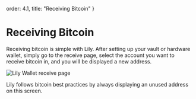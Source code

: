 
  order: 4.1,
  title: "Receiving Bitcoin"
}

# Receiving Bitcoin

Receiving bitcoin is simple with Lily. After setting up your vault or hardware wallet, simply go to the receive page, select the account you want to receive bitcoin in, and you will be displayed a new address.

<img
  src={ReceivePage}
  alt="Lily Wallet receive page" />

Lily follows bitcoin best practices by always displaying an unused address on this screen.

